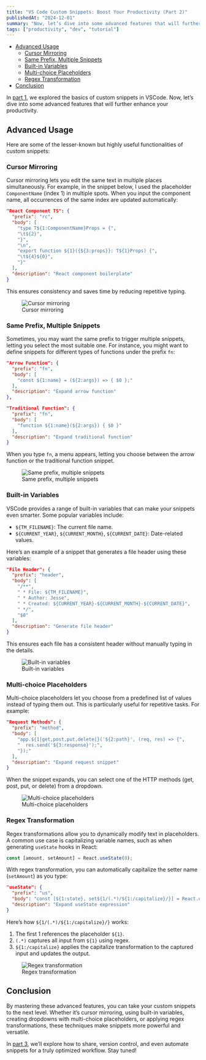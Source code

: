 ```yaml
---
title: "VS Code Custom Snippets: Boost Your Productivity (Part 2)"
publishedAt: "2024-12-01"
summary: "Now, let’s dive into some advanced features that will further enhance your productivity."
tags: ["productivity", "dev", "tutorial"]
---
```


- [Advanced Usage](#advanced-usage)
  - [Cursor Mirroring](#cursor-mirroring)
  - [Same Prefix, Multiple Snippets](#same-prefix-multiple-snippets)
  - [Built-in Variables](#built-in-variables)
  - [Multi-choice Placeholders](#multi-choice-placeholders)
  - [Regex Transformation](#regex-transformation)
- [Conclusion](#conclusion)


In [part 1](/articles/vscode-custom-snippets-1), we explored the basics of custom snippets in VSCode. Now, let’s dive into some advanced features that will further enhance your productivity.

## Advanced Usage

Here are some of the lesser-known but highly useful functionalities of custom snippets:

### Cursor Mirroring

Cursor mirroring lets you edit the same text in multiple places simultaneously. For example, in the snippet below, I used the placeholder `ComponentName` (index 1) in multiple spots. When you input the component name, all occurrences of the same index are updated automatically:

```json
"React Component TS": {
  "prefix": "rc",
  "body": [
    "type T${1:ComponentName}Props = {",
    "\t${2}",
    "}",
    "\n",
    "export function ${1}({${3:props}}: T${1}Props) {",
    "\t${4}${0}",
    "}"
  ],
  "description": "React component boilerplate"
}
```
This ensures consistency and saves time by reducing repetitive typing.

<figure style={{ textAlign: "center" }}>
  <img
    src="/vscode-custom-snippets-2/vscode-snippet-cursor-mirroring.gif"
    alt="Cursor mirroring"
    style={{ marginBottom: "8px" }}
  />
  <figcaption>Cursor mirroring</figcaption>
</figure>

### Same Prefix, Multiple Snippets

Sometimes, you may want the same prefix to trigger multiple snippets, letting you select the most suitable one. For instance, you might want to define snippets for different types of functions under the prefix `fn`:

```json
"Arrow Function": {
  "prefix": "fn",
  "body": [
    "const ${1:name} = (${2:args}) => { $0 };"
  ],
  "description": "Expand arrow function"
},

"Traditional Function": {
  "prefix": "fn",
  "body": [
    "function ${1:name}(${2:args}) { $0 }"
  ],
  "description": "Expand traditional function"
}
```

When you type `fn`, a menu appears, letting you choose between the arrow function or the traditional function snippet.

<figure style={{ textAlign: "center" }}>
  <img
    src="/vscode-custom-snippets-2/vscode-snippet-multi-snippets.gif"
    alt="Same prefix, multiple snippets"
    style={{ marginBottom: "8px" }}
  />
  <figcaption>Same prefix, multiple snippets</figcaption>
</figure>

### Built-in Variables

VSCode provides a range of built-in variables that can make your snippets even smarter. Some popular variables include:

- `${TM_FILENAME}`: The current file name.
- `${CURRENT_YEAR}`, `${CURRENT_MONTH}`, `${CURRENT_DATE}`: Date-related values.

Here’s an example of a snippet that generates a file header using these variables:

```json
"File Header": {
  "prefix": "header",
  "body": [
    "/**",
    " * File: ${TM_FILENAME}",
    " * Author: Jesse",
    " * Created: ${CURRENT_YEAR}-${CURRENT_MONTH}-${CURRENT_DATE}",
    " */",
    "$0"
  ],
  "description": "Generate file header"
}
```

This ensures each file has a consistent header without manually typing in the details.

<figure style={{ textAlign: "center" }}>
  <img
    src="/vscode-custom-snippets-2/vscode-snippet-built-in-vars.gif"
    alt="Built-in variables"
    style={{ marginBottom: "8px" }}
  />
  <figcaption>Built-in variables</figcaption>
</figure>

### Multi-choice Placeholders

Multi-choice placeholders let you choose from a predefined list of values instead of typing them out. This is particularly useful for repetitive tasks. For example:

```json
"Request Methods": {
  "prefix": "method",
  "body": [
    "app.${1|get,post,put,delete|}('${2:path}', (req, res) => {",
    "  res.send('${3:response}');",
    "});"
  ],
  "description": "Expand request snippet"
}
```

When the snippet expands, you can select one of the HTTP methods (get, post, put, or delete) from a dropdown.

<figure style={{ textAlign: "center" }}>
  <img
    src="/vscode-custom-snippets-2/vscode-snippet-select.gif"
    alt="Multi-choice placeholders"
    style={{ marginBottom: "8px" }}
  />
  <figcaption>Multi-choice placeholders</figcaption>
</figure>

### Regex Transformation

Regex transformations allow you to dynamically modify text in placeholders. A common use case is capitalizing variable names, such as when generating `useState` hooks in React:

```javascript
const [amount, setAmount] = React.useState(0);
```

With regex transformation, you can automatically capitalize the setter name (`setAmount`) as you type:

```json
"useState": {
  "prefix": "us",
  "body": "const [${1:state}, set${1/(.*)/${1:/capitalize}/}] = React.useState($0)",
  "description": "Expand useState expression"
}
```

Here’s how `${1/(.*)/${1:/capitalize}/}` works:

1. The first 1 references the placeholder `${1}`.
2. `(.*)` captures all input from `${1}` using regex.
3. `${1:/capitalize}` applies the capitalize transformation to the captured input and updates the output.

<figure style={{ textAlign: "center" }}>
  <img
    src="/vscode-custom-snippets-2/vscode-snippet-regex-transformation.gif"
    alt="Regex transformation"
    style={{ marginBottom: "8px" }}
  />
  <figcaption>Regex transformation</figcaption>
</figure>

## Conclusion

By mastering these advanced features, you can take your custom snippets to the next level. Whether it’s cursor mirroring, using built-in variables, creating dropdowns with multi-choice placeholders, or applying regex transformations, these techniques make snippets more powerful and versatile.

In [part 3](/articles/vscode-custom-snippets-3), we’ll explore how to share, version control, and even automate snippets for a truly optimized workflow. Stay tuned!
